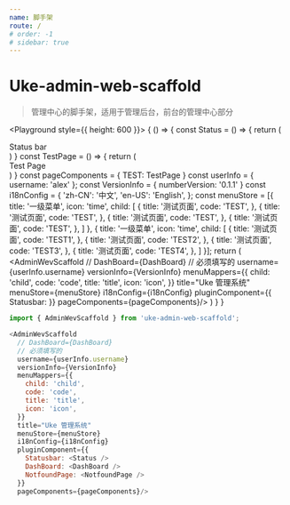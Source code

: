 ```yaml
---
name: 脚手架
route: /
# order: -1
# sidebar: true
---
```


# Uke-admin-web-scaffold

> 管理中心的脚手架，适用于管理后台，前台的管理中心部分


<PropsTable of={AdminWevScaffold} />

<Playground style={{
  height: 600
}}>
  {
    () => {
      const Status = () => {
        return (
          <div>Status bar</div>
        )
      }
      const TestPage = () => {
        return (
          <div>Test Page</div>
        )
      }
      const pageComponents = {
        TEST: TestPage
      }
      const userInfo = {
        username: 'alex'
      };
      const VersionInfo = {
        numberVersion: '0.1.1'
      }
      const i18nConfig = {
        'zh-CN': '中文',
        'en-US': 'English',
      };
      const menuStore = [{
        title: '一级菜单',
        icon: 'time',
        child: [
          {
            title: '测试页面',
            code: 'TEST',
          },
          {
            title: '测试页面',
            code: 'TEST',
          },
          {
            title: '测试页面',
            code: 'TEST',
          },
          {
            title: '测试页面',
            code: 'TEST',
          },
        ]
      }, {
        title: '一级菜单',
        icon: 'time',
        child: [
          {
            title: '测试页面',
            code: 'TEST1',
          },
          {
            title: '测试页面',
            code: 'TEST2',
          },
          {
            title: '测试页面',
            code: 'TEST3',
          },
          {
            title: '测试页面',
            code: 'TEST4',
          },
        ]
      }];
      return (
        <AdminWevScaffold
          // DashBoard={DashBoard}
          // 必须填写的
          username={userInfo.username}
          versionInfo={VersionInfo}
          menuMappers={{
            child: 'child',
            code: 'code',
            title: 'title',
            icon: 'icon',
          }}
          title="Uke 管理系统"
          menuStore={menuStore}
          i18nConfig={i18nConfig}
          pluginComponent={{
            Statusbar: <Status />
          }}
          pageComponents={pageComponents}/>
      )
    }
  }
</Playground>

```js
import { AdminWevScaffold } from 'uke-admin-web-scaffold';

<AdminWevScaffold
  // DashBoard={DashBoard}
  // 必须填写的
  username={userInfo.username}
  versionInfo={VersionInfo}
  menuMappers={{
    child: 'child',
    code: 'code',
    title: 'title',
    icon: 'icon',
  }}
  title="Uke 管理系统"
  menuStore={menuStore}
  i18nConfig={i18nConfig}
  pluginComponent={{
    Statusbar: <Status />
    DashBoard: <DashBoard />
    NotfoundPage: <NotfoundPage />
  }}
  pageComponents={pageComponents}/>
```
